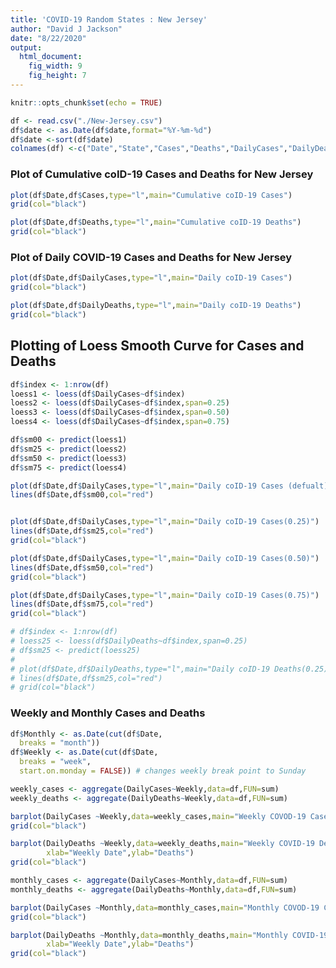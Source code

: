 ```yaml
---
title: 'COVID-19 Random States : New Jersey'
author: "David J Jackson"
date: "8/22/2020"
output: 
  html_document: 
    fig_width: 9
    fig_height: 7
---
```


```r
knitr::opts_chunk$set(echo = TRUE)
```
```r
df <- read.csv("./New-Jersey.csv")
df$date <- as.Date(df$date,format="%Y-%m-%d")
df$date <-sort(df$date)
colnames(df) <-c("Date","State","Cases","Deaths","DailyCases","DailyDeaths")
```

### Plot of Cumulative coID-19 Cases and Deaths for New Jersey

```r
plot(df$Date,df$Cases,type="l",main="Cumulative coID-19 Cases")
grid(col="black")

plot(df$Date,df$Deaths,type="l",main="Cumulative coID-19 Deaths")
grid(col="black")
```

### Plot of Daily COVID-19 Cases and Deaths for New Jersey

```r
plot(df$Date,df$DailyCases,type="l",main="Daily coID-19 Cases")
grid(col="black")

plot(df$Date,df$DailyDeaths,type="l",main="Daily coID-19 Deaths")
grid(col="black")
```

## Plotting of Loess Smooth Curve for Cases and Deaths

```r
df$index <- 1:nrow(df)
loess1 <- loess(df$DailyCases~df$index)
loess2 <- loess(df$DailyCases~df$index,span=0.25)
loess3 <- loess(df$DailyCases~df$index,span=0.50)
loess4 <- loess(df$DailyCases~df$index,span=0.75)

```
```r
df$sm00 <- predict(loess1) 
df$sm25 <- predict(loess2) 
df$sm50 <- predict(loess3)
df$sm75 <- predict(loess4)

```
```r
plot(df$Date,df$DailyCases,type="l",main="Daily coID-19 Cases (defualt)")
lines(df$Date,df$sm00,col="red")


plot(df$Date,df$DailyCases,type="l",main="Daily coID-19 Cases(0.25)")
lines(df$Date,df$sm25,col="red")
grid(col="black")

plot(df$Date,df$DailyCases,type="l",main="Daily coID-19 Cases(0.50)")
lines(df$Date,df$sm50,col="red")
grid(col="black")

plot(df$Date,df$DailyCases,type="l",main="Daily coID-19 Cases(0.75)")
lines(df$Date,df$sm75,col="red")
grid(col="black")
```
```r
# df$index <- 1:nrow(df)
# loess25 <- loess(df$DailyDeaths~df$index,span=0.25)
# df$sm25 <- predict(loess25)
# 
# plot(df$Date,df$DailyDeaths,type="l",main="Daily coID-19 Deaths(0.25)")
# lines(df$Date,df$sm25,col="red")
# grid(col="black")
```

### Weekly and Monthly Cases and Deaths

```r
df$Monthly <- as.Date(cut(df$Date,
  breaks = "month"))
df$Weekly <- as.Date(cut(df$Date,
  breaks = "week",
  start.on.monday = FALSE)) # changes weekly break point to Sunday

```

```r
weekly_cases <- aggregate(DailyCases~Weekly,data=df,FUN=sum)
weekly_deaths <- aggregate(DailyDeaths~Weekly,data=df,FUN=sum)
```

```r
barplot(DailyCases ~Weekly,data=weekly_cases,main="Weekly COVOD-19 Cases",xlab="Weekly Date",ylab="Cases")
grid(col="black")

barplot(DailyDeaths ~Weekly,data=weekly_deaths,main="Weekly COVID-19 Deaths",
        xlab="Weekly Date",ylab="Deaths")
grid(col="black")
```


```r
monthly_cases <- aggregate(DailyCases~Monthly,data=df,FUN=sum)
monthly_deaths <- aggregate(DailyDeaths~Monthly,data=df,FUN=sum)
```

```r
barplot(DailyCases ~Monthly,data=monthly_cases,main="Monthly COVOD-19 Cases",xlab="MonthlyDate",ylab="Cases")
grid(col="black")

barplot(DailyDeaths ~Monthly,data=monthly_deaths,main="Monthly COVID-19 Deaths",
        xlab="Weekly Date",ylab="Deaths")
grid(col="black")
```


